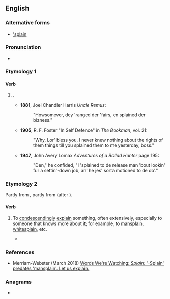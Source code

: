 {{also|-splain}}
==English==

===Alternative forms===
* [['splain]]

===Pronunciation===
* {{audio|en|En-au-splain.ogg|Audio (AU)}}

===Etymology 1===
{{etymid|en|dialect}}
{{aphetic form of|en|explain}}

====Verb====
{{en-verb}}
# {{lb|en|informal|dialectal}}  {{aphetic form of|en|explain}}.
#* '''1881''', Joel Chandler Harris ''Uncle Remus'':
#*: "Howsomever, dey 'ranged der 'fairs, en splained der bizness."
#* '''1905''', R. F. Foster "In Self Defence" in ''The Bookman'', vol. 21:
#*: "Why, Lor' bless you, I never knew nothing about the rights of them things till you splained them to me yesterday, boss."
#* '''1947''', John Avery Lomax ''Adventures of a Ballad Hunter'' page 195:
#*: "Den," he confided, "I 'splained to de release man 'bout lookin' fur a settin'-down job, an' he jes' sorta motioned to de do'."

===Etymology 2===
{{etymid|en|condescendingly}}
{{wikipedia|splaining}}
Partly from {{l|en|splain#dialect|the preceding sense}}, partly from {{m|en|-splain}} (after {{m|en|mansplaining}}).

====Verb====
{{en-verb}}
# {{lb|en|slang}} To [[condescendingly]] [[explain]] something, often extensively, especially to someone that knows more about it; for example, to [[mansplain]], [[whitesplain]], etc.
#* {{quote-book|en|year=2019|author=Jennifer Brown|title=How to Be an Inclusive Leader: Creating Trust, Cooperation, and Community across Differences|page=35|text=Those who '''splain''' may have the intent of helping the situation, but the actual impact of their actions can feel condescending or insulting.|url=https://books.google.ie/books?id=KEyMDwAAQBAJ&pg=PA35|publisher=Berrett-Koehler|isbn=9781523085187}}

===References===
* Merriam-Webster (March 2018) [https://www.merriam-webster.com/words-at-play/splain-splaining-meaning Words We're Watching: ''Splain''; '-Splain' predates 'mansplain'. Let us explain.]

===Anagrams===
* {{anagrams|en|a=ailnps|Aplins|Lipans|Pinals|Plains|lapins|plains|spinal}}